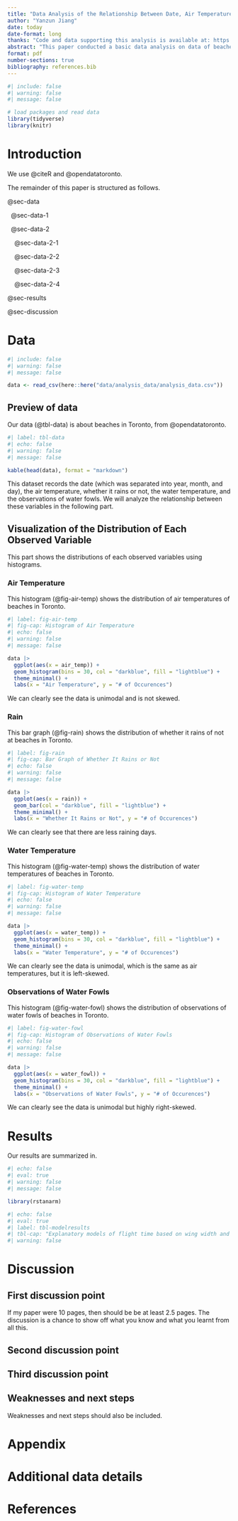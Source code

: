 ```yaml
---
title: "Data Analysis of the Relationship Between Date, Air Temperature, Whether It Rains or Not, Water Temperature, and Observations of Water Fowls at Beaches in Toronto"
author: "Yanzun Jiang"
date: today
date-format: long
thanks: "Code and data supporting this analysis is available at: https://github.com/Stary54264/Toronto-Beach-Data"
abstract: "This paper conducted a basic data analysis on data of beaches in Toronto. The variables mentioned in the tile are highly correlated. The analysis can help us to know better about beaches in Toronto. Further, it helps meteorologists to monitor climate changes."
format: pdf
number-sections: true
bibliography: references.bib
---
```


```r
#| include: false
#| warning: false
#| message: false

# load packages and read data
library(tidyverse)
library(knitr)
```

# Introduction

We use @citeR and @opendatatoronto.

The remainder of this paper is structured as follows.

@sec-data

&nbsp; @sec-data-1

&nbsp; @sec-data-2

&nbsp; &nbsp; @sec-data-2-1

&nbsp; &nbsp; @sec-data-2-2

&nbsp; &nbsp; @sec-data-2-3

&nbsp; &nbsp; @sec-data-2-4

@sec-results

@sec-discussion

\newpage

# Data {#sec-data}

```r
#| include: false
#| warning: false
#| message: false

data <- read_csv(here::here("data/analysis_data/analysis_data.csv"))
```

## Preview of data {#sec-data-1}

Our data (@tbl-data) is about beaches in Toronto, from @opendatatoronto.

```r
#| label: tbl-data
#| echo: false
#| warning: false
#| message: false

kable(head(data), format = "markdown")
```

This dataset records the date (which was separated into year, month, and day), the air temperature, whether it rains or not, the water temperature, and the observations of water fowls. We will analyze the relationship between these variables in the following part.

## Visualization of the Distribution of Each Observed Variable {#sec-data-2}

This part shows the distributions of each observed variables using histograms.

### Air Temperature {#sec-data-2-1}

This histogram (@fig-air-temp) shows the distribution of air temperatures of beaches in Toronto.

```r
#| label: fig-air-temp
#| fig-cap: Histogram of Air Temperature
#| echo: false
#| warning: false
#| message: false

data |>
  ggplot(aes(x = air_temp)) +
  geom_histogram(bins = 30, col = "darkblue", fill = "lightblue") +
  theme_minimal() +
  labs(x = "Air Temperature", y = "# of Occurences")
```

We can clearly see the data is unimodal and is not skewed.

### Rain {#sec-data-2-2}

This bar graph (@fig-rain) shows the distribution of whether it rains of not at beaches in Toronto.

```r
#| label: fig-rain
#| fig-cap: Bar Graph of Whether It Rains or Not
#| echo: false
#| warning: false
#| message: false

data |>
  ggplot(aes(x = rain)) +
  geom_bar(col = "darkblue", fill = "lightblue") +
  theme_minimal() +
  labs(x = "Whether It Rains or Not", y = "# of Occurences")
```

We can clearly see that there are less raining days.

### Water Temperature {#sec-data-2-3}

This histogram (@fig-water-temp) shows the distribution of water temperatures of beaches in Toronto.

```r
#| label: fig-water-temp
#| fig-cap: Histogram of Water Temperature
#| echo: false
#| warning: false
#| message: false

data |>
  ggplot(aes(x = water_temp)) +
  geom_histogram(bins = 30, col = "darkblue", fill = "lightblue") +
  theme_minimal() +
  labs(x = "Water Temperature", y = "# of Occurences")
```

We can clearly see the data is unimodal, which is the same as air temperatures, but it is left-skewed.

### Observations of Water Fowls {#sec-data-2-4}

This histogram (@fig-water-fowl) shows the distribution of observations of water fowls of beaches in Toronto.

```r
#| label: fig-water-fowl
#| fig-cap: Histogram of Observations of Water Fowls
#| echo: false
#| warning: false
#| message: false

data |>
  ggplot(aes(x = water_fowl)) +
  geom_histogram(bins = 30, col = "darkblue", fill = "lightblue") +
  theme_minimal() +
  labs(x = "Observations of Water Fowls", y = "# of Occurences")
```

We can clearly see the data is unimodal but highly right-skewed.

# Results {#sec-results}

Our results are summarized in.

```r
#| echo: false
#| eval: true
#| warning: false
#| message: false

library(rstanarm)
```


```r
#| echo: false
#| eval: true
#| label: tbl-modelresults
#| tbl-cap: "Explanatory models of flight time based on wing width and wing length"
#| warning: false

```


# Discussion {#sec-discussion}

## First discussion point {#sec-first-point}

If my paper were 10 pages, then should be be at least 2.5 pages. The discussion is a chance to show off what you know and what you learnt from all this. 

## Second discussion point

## Third discussion point

## Weaknesses and next steps

Weaknesses and next steps should also be included.

\newpage

\appendix

# Appendix {-}


# Additional data details


\newpage


# References


